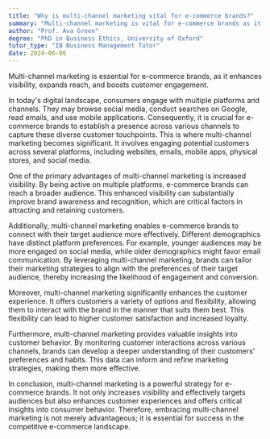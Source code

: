 ```yaml
---
title: "Why is multi-channel marketing vital for e-commerce brands?"
summary: "Multi-channel marketing is vital for e-commerce brands as it increases visibility, reach, and customer engagement."
author: "Prof. Ava Green"
degree: "PhD in Business Ethics, University of Oxford"
tutor_type: "IB Business Management Tutor"
date: 2024-06-06
---
```


Multi-channel marketing is essential for e-commerce brands, as it enhances visibility, expands reach, and boosts customer engagement.

In today's digital landscape, consumers engage with multiple platforms and channels. They may browse social media, conduct searches on Google, read emails, and use mobile applications. Consequently, it is crucial for e-commerce brands to establish a presence across various channels to capture these diverse customer touchpoints. This is where multi-channel marketing becomes significant. It involves engaging potential customers across several platforms, including websites, emails, mobile apps, physical stores, and social media.

One of the primary advantages of multi-channel marketing is increased visibility. By being active on multiple platforms, e-commerce brands can reach a broader audience. This enhanced visibility can substantially improve brand awareness and recognition, which are critical factors in attracting and retaining customers.

Additionally, multi-channel marketing enables e-commerce brands to connect with their target audience more effectively. Different demographics have distinct platform preferences. For example, younger audiences may be more engaged on social media, while older demographics might favor email communication. By leveraging multi-channel marketing, brands can tailor their marketing strategies to align with the preferences of their target audience, thereby increasing the likelihood of engagement and conversion.

Moreover, multi-channel marketing significantly enhances the customer experience. It offers customers a variety of options and flexibility, allowing them to interact with the brand in the manner that suits them best. This flexibility can lead to higher customer satisfaction and increased loyalty.

Furthermore, multi-channel marketing provides valuable insights into customer behavior. By monitoring customer interactions across various channels, brands can develop a deeper understanding of their customers' preferences and habits. This data can inform and refine marketing strategies, making them more effective.

In conclusion, multi-channel marketing is a powerful strategy for e-commerce brands. It not only increases visibility and effectively targets audiences but also enhances customer experiences and offers critical insights into consumer behavior. Therefore, embracing multi-channel marketing is not merely advantageous; it is essential for success in the competitive e-commerce landscape.
    